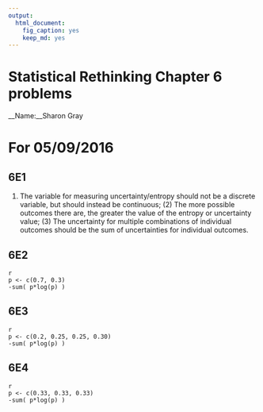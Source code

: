 ```yaml
---
output: 
  html_document: 
    fig_caption: yes
    keep_md: yes
---
```

# Statistical Rethinking Chapter 6 problems

__Name:__Sharon Gray


# For 05/09/2016

## 6E1


(1) The variable for measuring uncertainty/entropy should not be a discrete variable, but should instead be continuous; (2) The more possible outcomes there are, the greater the value of the entropy or uncertainty value; (3) The uncertainty for multiple combinations of individual outcomes should be the sum of uncertainties for individual outcomes.


## 6E2


```
{r}
p <- c(0.7, 0.3) 
-sum( p*log(p) )
```


## 6E3


```
{r}
p <- c(0.2, 0.25, 0.25, 0.30) 
-sum( p*log(p) )
``` 


## 6E4


```
{r}
p <- c(0.33, 0.33, 0.33) 
-sum( p*log(p) )
``` 


    